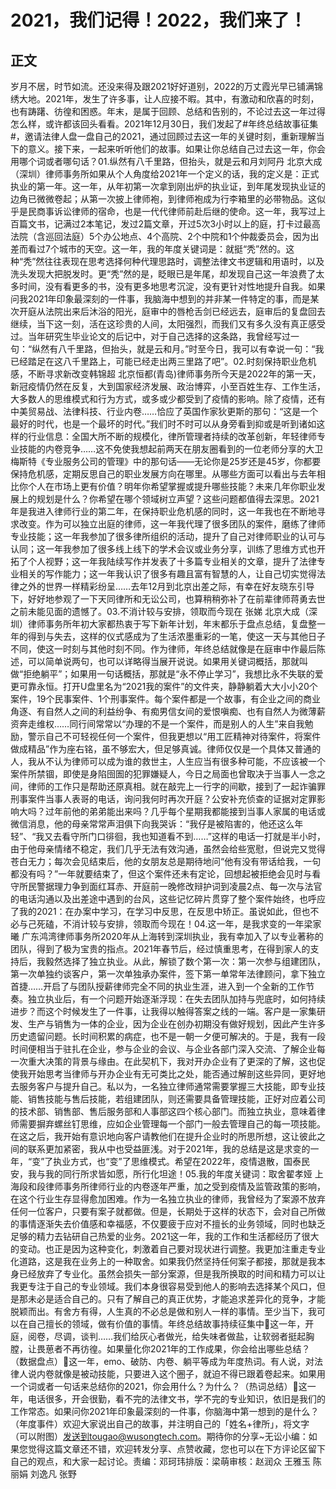 # 2021，我们记得！2022，我们来了！
## 正文
岁月不居，时节如流。还没来得及跟2021好好道别，2022的万丈霞光早已铺满锦绣大地。2021年，发生了许多事，让人应接不暇。其中，有激动和欣喜的时刻，也有踌躇、彷徨和困惑。年末，是属于回顾、总结和告别的，不论过去这一年过得怎么样，或许都该回头看看。2021年12月30日，我们发起了#年终总结故事征集#，邀请法律人盘一盘自己的2021，通过回顾过去这一年的关键时刻，重新理解当下的意义。接下来，一起来听听他们的故事。如果让你总结自己过去这一年，你会用哪个词或者哪句话？01.纵然有八千里路，但抬头，就是云和月刘阿丹 北京大成（深圳）律师事务所如果从个人角度给2021年一个定义的话，我的定义是：正式执业的第一年。这一年，从年初第一次拿到刚出炉的执业证，到年尾发现执业证的边角已微微卷起；从第一次披上律师袍，到律师袍成为行李箱里的必带物品。这似乎是民商事诉讼律师的宿命，也是一代代律师前赴后继的使命。这一年，我写过上百篇文书，记满过2本笔记，发过2篇文章，开过5次3小时以上的庭，打卡过最高法院（含巡回法庭）5个办公地点、4个高院、2个中院和1个仲裁委员会，因为出差而看过7个城市的天空。这一年，我的年度关键词是：就挺“秃”然的。这种“秃”然往往表现在思考选择何种代理思路时，调整法律文书逻辑和用语时，以及洗头发现大把脱发时。更“秃”然的是，眨眼已是年尾，却发现自己这一年浪费了太多时间，没有看更多的书，没有更多地思考沉淀，没有更针对性地提升自我。如果问我2021年印象最深刻的一件事，我脑海中想到的并非某一件特定的事，而是某次开庭从法院出来后沐浴的阳光，庭审中的唇枪舌剑已经远去，庭审后的复盘回去继续，当下这一刻，活在这珍贵的人间，太阳强烈，而我们又有多久没有真正感受过。当年研究生毕业论文的后记中，对于自己选择的这条路，我曾经写过一句：“纵然有八千里路，但抬头，就是云和月。”时至今日，我可以有幸说一句：“我已经踏足在这八千里路上，可能已经走出两三里路了吧”。02.时刻保持职业危机感，不断寻求新改变韩锦超 北京恒都(青岛)律师事务所今天是2022年的第一天，新冠疫情仍然在反复，大到国家经济发展、政治博弈，小至百姓生存、工作生活，大多数人的思维模式和行为方式，或多或少都受到了疫情的影响。除了疫情，还有中美贸易战、法律科技、行业内卷……恰应了英国作家狄更斯的那句：“这是一个最好的时代，也是一个最坏的时代。”我们时不时可以从身旁看到抑或是听到诸如这样的行业信息：全国大所不断的规模化，律所管理者持续的改革创新，年轻律师专业技能的内卷竞争……这不免使我想起前两天在朋友圈看到的一位老师分享的大卫梅斯特《专业服务公司的管理》中的那句话——无论你是25岁还是45岁，你都要保持危机感，定期反思自己的职业发展方向在哪里。从哪些方面可以看出与去年相比你个人在市场上更有价值？明年你希望掌握或提升哪些技能？未来几年你职业发展上的规划是什么？你希望在哪个领域树立声望？这些问题都值得去深思。2021年是我进入律师行业的第二年，在保持职业危机感的同时，这一年我也在不断地寻求改变。作为可以独立出庭的律师，这一年我代理了很多团队的案件，磨练了律师专业技能；这一年我参加了很多律所组织的活动，提升了自己对律师职业的认可与认同；这一年我参加了很多线上线下的学术会议或业务分享，训练了思维方式也开拓了个人视野；这一年我陆续写作并发表了十多篇专业相关的文章，提升了法律专业相关的写作能力；这一年我认识了很多有趣且富有智慧的人，让自己切实觉得法律之外的世界一样精彩纷呈……去年12月到北京出差之际，有幸在好友晓东引导下，好好地参观了一下天同律所和无讼公司，也算稍稍弥补了在前辈律师蒋勇去世之前未能见面的遗憾了。03.不消计较与安排，领取而今现在 张娣 北京大成（深圳）律师事务所年初大家都热衷于写下新年计划，年末都乐于盘点总结，复盘整一年的得到与失去，这样的仪式感成为了生活浓墨重彩的一笔，使这一天与其他日子不同，使这一时刻与其他时刻不同。作为律师，年终总结就像是在庭审中作最后陈述，可以简单说两句，也可以详略得当展开说说。如果用关键词概括，那就叫做“拒绝躺平”；如果用一句话概括，那就是“永不停止学习”，我想比永不失联的爱更可靠永恒。打开U盘里名为“2021我的案件”的文件夹，静静躺着大大小小20个案件，19个民事案件、1个刑事案件。每个案件都是一个故事，有企业之间的商业角逐、有自然人之间的利益纷争、有痴男信女间的爱恨嗔痴、也有自然人为微薄薪资奔走维权……同行间常常以“办理的不是一个案件，而是别人的人生”来自我勉励，警示自己不可轻视任何一个案件，但我更想以“用工匠精神对待案件，将案件做成精品”作为座右铭，虽不够宏大，但足够真诚。律师仅仅是一个具体又普通的人，我从不认为律师可以成为谁的救世主，人生应当有很多种可能，不应该被一个案件所禁锢，即使是身陷囹圄的犯罪嫌疑人，今日之局面也曾取决于当事人一念之间，律师的工作只是帮助还原真相。就在敲完上一行字的间歇，接到了一起诈骗罪刑事案件当事人表哥的电话，询问我何时再次开庭？公安补充侦查的证据对定罪影响大吗？过年前他的弟弟能出来吗？几乎每个星期我都能接到当事人家属的电话或微信消息，他的母亲常常声泪俱下向我哭诉：“我仔是被陷害的，他还这么年轻”、“我又去看守所门口徘徊，我也知道看不到……”这样的电话一打就是半小时，由于他母亲情绪不稳定，我们几乎无法有效沟通，虽然会给些宽慰，但说完又觉得苍白无力；每次会见结束后，他的女朋友总是期待地问“他有没有带话给我，一句都没有吗？”一年就要结束了，但这个案件还未有定论，回想起被拒绝会见时与看守所民警据理力争到面红耳赤、开庭前一晚修改辩护词到凌晨2点、每一次与法官的电话沟通以及出差途中遇到的台风，这些记忆碎片贯穿了整个案件始终，也呼应了我的2021：在办案中学习，在学习中反思，在反思中矫正。虽说如此，但也不必与己死磕，不消计较与安排，领取而今现在！04.这一年，是我求变的一年梁家曦 广东鸿湾律师事务所2020年从上海转到深圳执业，我有幸加入了以专业著称的团队，得到了极为宝贵的指点。2021年春节后，经过慎重思考，在得到家人的支持后，我毅然选择了独立执业。从此，解锁了数个第一次：第一次参与组建团队，第一次单独约谈客户，第一次单独承办案件，签下第一单常年法律顾问，拿下独立首捷……开启了与团队授薪律师完全不同的执业生涯，进入到一个全新的工作节奏。独立执业后，有一个问题开始逐渐浮现：在失去团队加持与兜底时，如何持续进步？而这个时候发生了一件事，让我得以触得答案之线的一端。客户是一家集研发、生产与销售为一体的企业，因为企业在创办初期没有做好规划，因此产生许多历史遗留问题。长时间积累的病症，也不是一朝一夕便可解决的。于是，我有一段时间便相当于驻扎在企业，参与企业的会议、与企业各部门深入交流、了解企业每一次重大决策的背景与缘由。在此契机下，我对开办企业有了更深的了解，这也促使我开始思考当律师与开办企业有无可类比之处，能否通过解剖这些异同，更好地去服务客户与提升自己。私以为，一名独立律师通常需要掌握三大技能，即专业技能、销售技能与售后技能，若组建团队，则还需要具备管理技能，正好对应着公司的技术部、销售部、售后服务部和人事部这四个核心部门。而独立执业，意味着律师需要摒弃螺丝钉思维，应如企业管理每一个部门一般去管理自己的每一项技能。在这之后，我开始有意识地向客户请教他们在提升企业时的所思所想，这让彼此之间的联系更加紧密，我从中也受益匪浅。对于2021年，我的总结是这是求变的一年，“变”了执业方式，也“变”了思维模式。希望在2022年，疫情退散，国泰民安，我与我的同行所求皆如愿，所行化坦途！05.我的年度关键词：取舍翟孝娅 上海段和段律师事务所律师行业的内卷逐年严重，加之受到疫情及监管政策的影响，在这个行业生存显得愈加困难。作为一名独立执业的律师，我曾经为了案源不放弃任何一位客户，只要有案子就都做。但是，长期处于这样的状态下，会对自己所做的事情逐渐失去价值感和幸福感，不仅要疲于应对不擅长的业务领域，同时也缺乏足够的精力去钻研自己热爱的业务。2021这一年，我的工作和生活都经历了很大的变动。也正是因为这种变化，刺激着自己要对现状进行调整。我更加注重走专业化道路，这是我在业务上的一种取舍。如果我仍然坚持任何案子都接，那就是我本身已经放弃了专业化。虽然会损失一部分案源，但是我所换取的时间和精力可以让我更专注于自己的专业领域。我们本身很容易受到他人的影响去选择某个风口，但是那未必是适合自己的。只有了解自己的真正优势，才能追求差异化的竞争，才能脱颖而出。有舍方有得，人生真的不必总是做和别人一样的事情。至少当下，我可以在自己擅长的领域，做有价值的事情。年终总结故事持续征集中🔹这一年，开庭，阅卷，尽调，谈判……我们给灰心者做光，给失味者做盐，让软弱者挺起胸膛，让畏葸者不再彷徨。如果量化你2021年的工作成果，你会给出哪些总结？（数据盘点）🔹这一年，emo、破防、内卷、躺平等成为年度热词。有人说，对法律人说内卷就像是被动技能，只要进入这个圈子，就迫不得已跟着卷起来。如果用一个词或者一句话来总结你的2021，你会用什么？为什么？（热词总结）🔹这一年，电话很多，开会很勤，看不完的法律文书，学不完的专业知识，依旧是我们的工作常态。如果问你2021年印象最深刻的一件事，你脑海中第一想到的是什么？（年度事件）欢迎大家说出自己的故事，并注明自己的「姓名+律所」，将文字（可以附图）发送到tougao@wusongtech.com。期待你的分享~无讼小编：如果您觉得这篇文章还不错，欢迎转发分享、点赞收藏，您也可以在下方评论区留下自己的观点，和大家一起讨论。责编：邓珂玮排版：梁萌审核：赵润众 王雅玉 陈丽娟 刘逸凡 张野